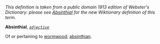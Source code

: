 ''This definition is taken from a public domain 1913 edition of Webster's Dictionary: please see [[Absinthial]] for the new Wiktionary definition of this term.''

'''Absinthial''', ''<code>[[adjective (part of speech)|adjective]]</code>''

Of or pertaining to [[wormwood]]; [[absinthian]].